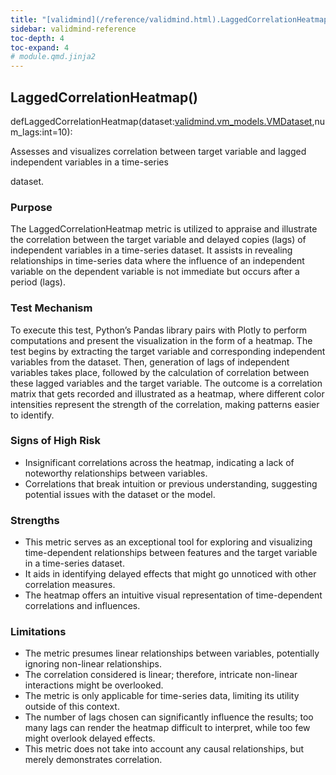 ```yaml
---
title: "[validmind](/reference/validmind.html).LaggedCorrelationHeatmap"
sidebar: validmind-reference
toc-depth: 4
toc-expand: 4
# module.qmd.jinja2
---
```


<!-- function.qmd.jinja2 -->

## LaggedCorrelationHeatmap[()]{.muted}

<!-- signatures.jinja2 -->

::: {.signature}

<span class="kw">def</span><span class="name">LaggedCorrelationHeatmap</span>(<span class="params"><span class="n">dataset</span><span class="p">:</span><!-- types.jinja2 - format_type --><a href="/reference/validmind/vm_models.html#class-vmdataset">validmind.vm_models.VMDataset</a><span class="muted">,</span></span><span class="params"><span class="n">num_lags</span><span class="p">:</span><!-- types.jinja2 - format_type --><span class="nb">int</span><span class="o">=</span><span class="kc">10</span></span>):

:::

<!-- docstring.jinja2 -->

Assesses and visualizes correlation between target variable and lagged independent variables in a time-series

dataset.

### Purpose

The LaggedCorrelationHeatmap metric is utilized to appraise and illustrate the correlation between the target variable and delayed copies (lags) of independent variables in a time-series dataset. It assists in revealing relationships in time-series data where the influence of an independent variable on the dependent variable is not immediate but occurs after a period (lags).

### Test Mechanism

To execute this test, Python's Pandas library pairs with Plotly to perform computations and present the visualization in the form of a heatmap. The test begins by extracting the target variable and corresponding independent variables from the dataset. Then, generation of lags of independent variables takes place, followed by the calculation of correlation between these lagged variables and the target variable. The outcome is a correlation matrix that gets recorded and illustrated as a heatmap, where different color intensities represent the strength of the correlation, making patterns easier to identify.

### Signs of High Risk

- Insignificant correlations across the heatmap, indicating a lack of noteworthy relationships between variables.
- Correlations that break intuition or previous understanding, suggesting potential issues with the dataset or the model.

### Strengths

- This metric serves as an exceptional tool for exploring and visualizing time-dependent relationships between features and the target variable in a time-series dataset.
- It aids in identifying delayed effects that might go unnoticed with other correlation measures.
- The heatmap offers an intuitive visual representation of time-dependent correlations and influences.

### Limitations

- The metric presumes linear relationships between variables, potentially ignoring non-linear relationships.
- The correlation considered is linear; therefore, intricate non-linear interactions might be overlooked.
- The metric is only applicable for time-series data, limiting its utility outside of this context.
- The number of lags chosen can significantly influence the results; too many lags can render the heatmap difficult to interpret, while too few might overlook delayed effects.
- This metric does not take into account any causal relationships, but merely demonstrates correlation.
